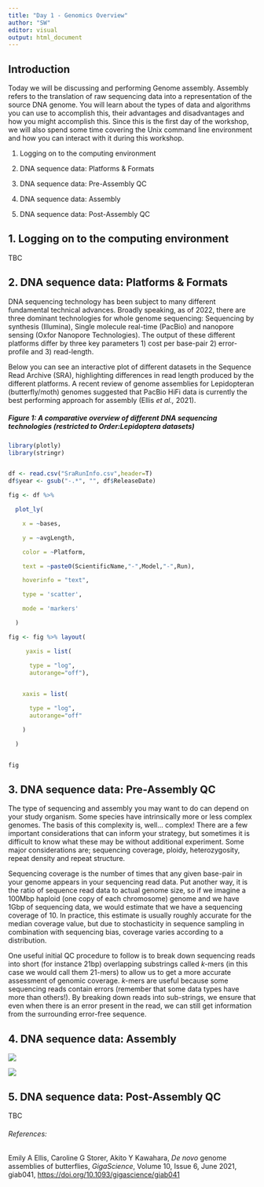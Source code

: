 ```yaml
---
title: "Day 1 - Genomics Overview"
author: "SW"
editor: visual
output: html_document 
---
```


## Introduction

Today we will be discussing and performing Genome assembly. Assembly refers to the translation of raw sequencing data into a representation of the source DNA genome. You will learn about the types of data and algorithms you can use to accomplish this, their advantages and disadvantages and how you might accomplish this. Since this is the first day of the workshop, we will also spend some time covering the Unix command line environment and how you can interact with it during this workshop.

1.  Logging on to the computing environment

2.  DNA sequence data: Platforms & Formats

3.  DNA sequence data: Pre-Assembly QC

4.  DNA sequence data: Assembly

5.  DNA sequence data: Post-Assembly QC

## 1. Logging on to the computing environment

TBC

## 2. DNA sequence data: Platforms & Formats

DNA sequencing technology has been subject to many different fundamental technical advances. Broadly speaking, as of 2022, there are three dominant technologies for whole genome sequencing: Sequencing by synthesis (Illumina), Single molecule real-time (PacBio) and nanopore sensing (Oxfor Nanopore Technologies). The output of these different platforms differ by three key parameters 1) cost per base-pair 2) error-profile and 3) read-length.

Below you can see an interactive plot of different datasets in the Sequence Read Archive (SRA), highlighting differences in read length produced by the different platforms. A recent review of genome assemblies for Lepidopteran (butterfly/moth) genomes suggested that PacBio HiFi data is currently the best performing approach for assembly (Ellis *et al.,* 2021).

##### Figure 1: A comparative overview of different DNA sequencing technologies (restricted to Order:Lepidoptera datasets)

```r

library(plotly)
library(stringr)


df <- read.csv("SraRunInfo.csv",header=T)
df$year <- gsub("-.*", "", df$ReleaseDate) 

fig <- df %>%

  plot_ly(

    x = ~bases, 

    y = ~avgLength, 

    color = ~Platform, 

    text = ~paste0(ScientificName,"-",Model,"-",Run), 

    hoverinfo = "text",

    type = 'scatter',

    mode = 'markers'

  )

fig <- fig %>% layout(

     yaxis = list(

      type = "log",
      autorange="off"),

  
    xaxis = list(

      type = "log",
      autorange="off"

    )

  )


fig


```

## 3. DNA sequence data: Pre-Assembly QC 

The type of sequencing and assembly you may want to do can depend on your study organism. Some species have intrinsically more or less complex genomes. The basis of this complexity is, well... complex! There are a few important considerations that can inform your strategy, but sometimes it is difficult to know what these may be without additional experiment. Some major considerations are; sequencing coverage, ploidy, heterozygosity, repeat density and repeat structure.

Sequencing coverage is the number of times that any given base-pair in your genome appears in your sequencing read data. Put another way, it is the ratio of sequence read data to actual genome size, so if we imagine a 100Mbp haploid (one copy of each chromosome) genome and we have 1Gbp of sequencing data, we would estimate that we have a sequencing coverage of 10. In practice, this estimate is usually roughly accurate for the median coverage value, but due to stochasticity in sequence sampling in combination with sequencing bias, coverage varies according to a distribution.

One useful initial QC procedure to follow is to break down sequencing reads into short (for instance 21bp) overlapping substrings called *k-*mers (in this case we would call them 21-mers) to allow us to get a more accurate assessment of genomic coverage. *k-*mers are useful because some sequencing reads contain errors (remember that some data types have more than others!). By breaking down reads into sub-strings, we ensure that even when there is an error present in the read, we can still get information from the surrounding error-free sequence.

## 4. DNA sequence data: Assembly

![](images/Screenshot%202022-09-06%20at%2017.59.04.png){fig-align="center"}

![](images/Screenshot%202022-09-06%20at%2017.59.17.png){fig-align="center"}

## 5. DNA sequence data: Post-Assembly QC

TBC

###### References:

Emily A Ellis, Caroline G Storer, Akito Y Kawahara, *De novo* genome assemblies of butterflies, *GigaScience*, Volume 10, Issue 6, June 2021, giab041, <https://doi.org/10.1093/gigascience/giab041>
